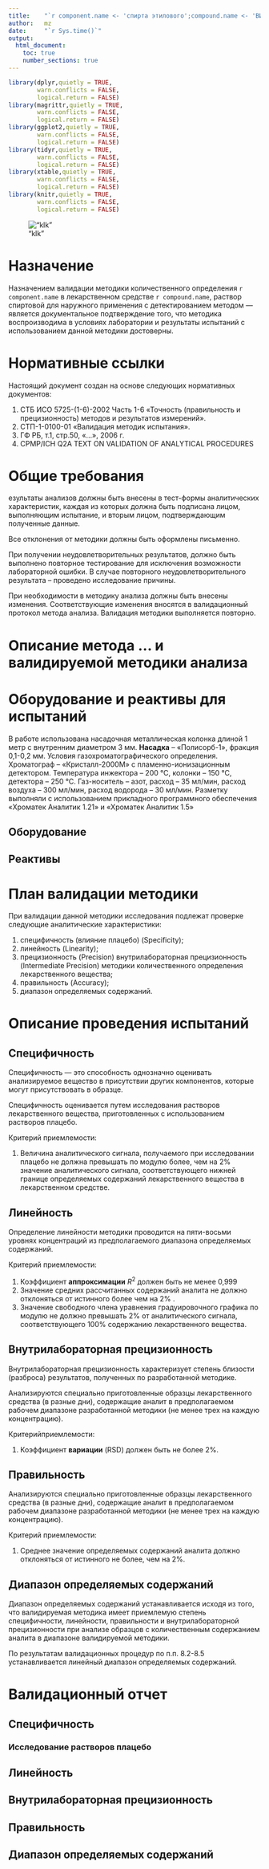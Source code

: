 ```yaml
---
title:    "`r component.name <- 'спирта этилового';compound.name <- 'ВИТАСЕПТ-СКО';title <- paste0('Валидация методики количественного определения ',component.name,' в лекарственном средстве ',compound.name,', раствор спиртовой для наружного применения');title`"
author:   mz
date:     "`r Sys.time()`"
output:
  html_document:
    toc: true
    number_sections: true
---
```


```r
library(dplyr,quietly = TRUE,
        warn.conflicts = FALSE,
        logical.return = FALSE)
library(magrittr,quietly = TRUE,
        warn.conflicts = FALSE,
        logical.return = FALSE)
library(ggplot2,quietly = TRUE,
        warn.conflicts = FALSE,
        logical.return = FALSE)
library(tidyr,quietly = TRUE,
        warn.conflicts = FALSE,
        logical.return = FALSE)
library(xtable,quietly = TRUE,
        warn.conflicts = FALSE,
        logical.return = FALSE)
library(knitr,quietly = TRUE,
        warn.conflicts = FALSE,
        logical.return = FALSE)
```

!["klk"](/home/muzzy/Documents/MOOC-report/assets/regalias-jpgs/stepic-основы-статистики-76.pdf.jpg)

# Назначение

Назначением валидации методики количественного определения `r component.name` в лекарственном средстве `r compound.name`, раствор спиртовой для наружного применения с детектированием методом --- является документальное подтверждение того, что методика воспроизводима в условиях лаборатории и результаты испытаний с использованием данной методики достоверны.

# Нормативные ссылки

Настоящий документ создан на основе следующих нормативных документов:

  1. СТБ ИСО 5725-(1-6)-2002 Часть 1-6 «Точность (правильность и прецизионность) методов и результатов измерений».
  1. СТП-1-0100-01 «Валидация методик испытания».
  1. ГФ РБ, т.1, стр.50, «…», 2006 г.
  1. CPMP/ICH Q2A TEXT ON VALIDATION OF ANALYTICAL PROCEDURES

# Общие требования

езультаты анализов должны быть внесены в тест-формы аналитических характеристик, каждая из которых должна быть подписана лицом, выполняющим испытание, и вторым лицом, подтверждающим полученные данные. 

Все отклонения от методики должны быть оформлены письменно. 

При получении неудовлетворительных результатов, должно быть выполнено повторное тестирование для исключения возможности лабораторной ошибки. В случае повторного неудовлетворительного результата – проведено исследование причины.

При необходимости в методику анализа должны быть внесены изменения. Соответствующие изменения вносятся в валидационный протокол метода анализа. Валидация методики выполняется повторно.

# Описание метода … и валидируемой методики анализа

# Оборудование и реактивы для испытаний

В работе использована насадочная металлическая колонка длиной 1 метр с внутренним диаметром 3 мм. **Насадка** – «Полисорб-1», фракция 0,1-0,2 мм. Условия газохроматографического определения. Хроматограф – «Кристалл-2000М» с пламенно-ионизационным детектором. Температура инжектора – 200 °С, колонки – 150 °С, детектора – 250 °С. Газ-носитель – азот, расход – 35 мл/мин, расход воздуха – 300 мл/мин, расход водорода – 30 мл/мин. Разметку выполняли с использованием прикладного программного обеспечения «Хроматек Аналитик 1.21» и «Хроматек Аналитик 1.5»

## Оборудование

## Реактивы

#  План валидации методики

При валидации данной методики исследования подлежат проверке следующие аналитические характеристики:

  1. специфичность (влияние плацебо) (Specificity);
  1. линейность (Linearity);
  1. прецизионность (Precision) внутрилабораторная прецизионность (Intermediate Precision) методики количественного определения лекарственного вещества;
  1. правильность (Accuracy);
  1. диапазон определяемых содержаний.

# Описание проведения испытаний

## Специфичность

Специфичность — это способность однозначно оценивать анализируемое вещество в присутствии других компонентов, которые могут присутствовать в образце. 

Специфичность оценивается путем исследования растворов лекарственного вещества, приготовленных с использованием растворов плацебо.

Критерий приемлемости:

  1. Величина аналитического сигнала, получаемого при исследовании плацебо не должна превышать по модулю более, чем на 2% значение аналитического сигнала, соответствующего нижней границе определяемых содержаний лекарственного вещества в лекарственном средстве.
  
## Линейность

Определение линейности методики проводится на пяти-восьми уровнях концентраций из предполагаемого диапазона определяемых содержаний.

Критерий приемлемости:
  
  1. Коэффициент **аппроксимации** $R^2$ должен быть не менее 0,999
  1. Значение средних рассчитанных содержаний аналита не должно отклоняться от истинного более чем на 2% .
  1. Значение свободного члена уравнения градуировочного графика по модулю не должно превышать 2% от аналитического сигнала, соответствующего 100% содержанию лекарственного вещества.

## Внутрилабораторная прецизионность

Внутрилабораторная прецизионность характеризует степень близости (разброса) результатов, полученных по разработанной методике.

Анализируются специально приготовленные образцы лекарственного средства (в разные дни), содержащие аналит в предполагаемом рабочем диапазоне разработанной методики (не менее трех на каждую концентрацию).

Критерийприемлемости:
  
  1. Коэффициент **вариации** (RSD) должен быть не более 2%.

## Правильность

Анализируются специально приготовленные образцы лекарственного средства (в разные дни), содержащие аналит в предполагаемом рабочем диапазоне разработанной методики (не менее трех на каждую концентрацию).

Критерий приемлемости:

  1. Среднее значение определяемых содержаний аналита должно отклоняться от истинного не более, чем на 2%.

## Диапазон определяемых содержаний

Диапазон определяемых содержаний устанавливается исходя из того, что валидируемая методика имеет приемлемую степень специфичности, линейности, правильности и внутрилабораторной прецизионности при анализе образцов с количественным содержанием аналита в диапазоне валидируемой методики.

По результатам валидационных процедур по п.п. 8.2-8.5 устанавливается линейный диапазон определяемых содержаний.

# Валидационный отчет

## Специфичность

### Исследование растворов плацебо

## Линейность

## Внутрилабораторная прецизионность

## Правильность

## Диапазон определяемых содержаний




